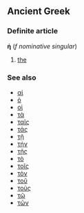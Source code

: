 ==Ancient Greek==
===Definite article===
'''ἡ''' (''f nominative singular'')

# [[the]]

===See also===
*[[αἱ]]
*[[ὁ]]
*[[οἱ]]
*[[τὰ]]
*[[ταῖς]]
*[[τάς]]
*[[τῇ]]
*[[τήν]]
*[[τῆς]]
*[[τὸ]]
*[[τοῖς]]
*[[τὸν]]
*[[τοῦ]]
*[[τοὺς]]
*[[τῷ]]
*[[τῶν]]